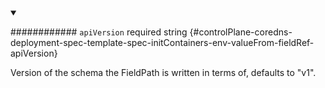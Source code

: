 
<details className="config-field" data-expandable="false" open>
<summary>

############ `apiVersion` <span className="config-field-required" data-required="false">required</span> <span className="config-field-type">string</span> <span className="config-field-default"></span> <span className="config-field-enum"></span> {#controlPlane-coredns-deployment-spec-template-spec-initContainers-env-valueFrom-fieldRef-apiVersion}

Version of the schema the FieldPath is written in terms of, defaults to "v1".

</summary>



</details>
